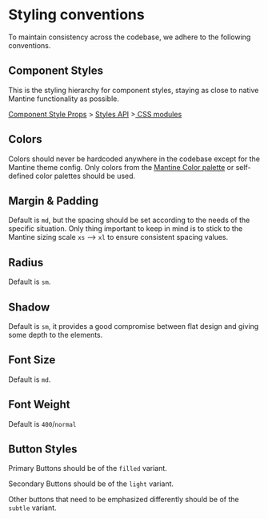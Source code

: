 # Styling conventions

To maintain consistency across the codebase, we adhere to the following conventions.

## Component Styles

This is the styling hierarchy for component styles, staying as close to native Mantine functionality as possible.

[Component Style Props](https://mantine.dev/styles/style-props/) >
[Styles API](https://mantine.dev/styles/styles-api/) >[ CSS modules](https://mantine.dev/styles/css-modules/)

## Colors

Colors should never be hardcoded anywhere in the codebase except for the Mantine theme config. Only colors from the
[Mantine Color palette](https://yeun.github.io/open-color/) or self-defined color palettes should be used.

## Margin & Padding

Default is `md`, but the spacing should be set according to the needs of the specific situation. Only thing important to
keep in mind is to stick to the Mantine sizing scale `xs` --> `xl` to ensure consistent spacing values.

## Radius

Default is `sm`.

## Shadow

Default is `sm`, it provides a good compromise between flat design and giving some depth to the elements.

## Font Size

Default is `md`.

## Font Weight

Default is `400`/`normal`

## Button Styles

Primary Buttons should be of the `filled` variant.

Secondary Buttons should be of the `light` variant.

Other buttons that need to be emphasized differently should be of the `subtle` variant.
